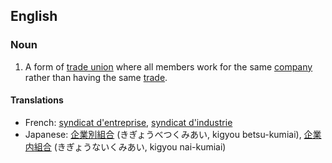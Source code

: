 ==English==

===Noun===
{{en-noun|sg=[[enterprise]] [[union]]}}

# A form of [[trade union]] where all members work for the same [[company]] rather than having the same [[trade]].

====Translations====
{{trans-top|a form of trade union}}
* French: [[syndicat d'entreprise]], [[syndicat d'industrie]]
* Japanese: [[企業別組合]] (きぎょうべつくみあい, kigyou betsu-kumiai), [[企業内組合]] (きぎょうないくみあい, kigyou nai-kumiai)
{{trans-mid}}
{{trans-bottom}}
